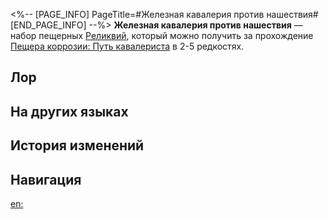 <%-- [PAGE_INFO]
PageTitle=#Железная кавалерия против нашествия#
[END_PAGE_INFO] --%>
{{Набор Реликвий Инфобокс
|id           = 81194
|Изображение  = Предмет Железная кавалерия против нашествия.png
|Тип          = Пещерная реликвия
|2пБонус      = Повышает эффект пробития на 16%.
|4пБонус      = Если эффект пробития владельца выше или равен 150%, то при нанесении урона пробития владелец игнорирует 10% защиты противника. Если эффект пробития владельца выше или равен 250%, то наносимый им урон суперпробития игнорирует дополнительные 15% защиты.
|Голова       = Шлем самонаведения Железной кавалерии
|Руки         = Нарукавники сокрушения Железной кавалерии
|Тело         = Серебристые доспехи Железной кавалерии
|Ноги         = Небесные сапоги Железной кавалерии
|Редкость     = 2345
|Источник2.1  = [[Пещера коррозии: Путь кавалериста]]
|Источник3.1  = [[Пещера коррозии: Путь кавалериста]]
|Источник4.1  = [[Пещера коррозии: Путь кавалериста]]
|Источник5.1  = [[Пещера коррозии: Путь кавалериста]]
|Источник5.2  = [[Синтез реликвий]]
|Свойство1    = 
|Свойство2    = 
|Свойство3    = 
}}
'''Железная кавалерия против нашествия''' — набор пещерных [[Реликвии|Реликвий]], который можно получить за прохождение [[Пещера коррозии: Путь кавалериста]] в 2-5{{Иконка/Звёзды|1}} редкостях.

==Лор==
{{Реликвия Лор|Железная кавалерия против нашествия}}

==На других языках==
{{На других языках
|en   = Iron Cavalry Against the Scourge
|zhs  = 荡除蠹灾的铁骑
|zht  = 蕩除蠹災的鐵騎
|ja   = 蝗害を一掃せし鉄騎
|ko   = 곤충 재앙을 잠재우는 철기군
|es   = Caballería de hierro plaguicida
|fr   = Brigade de fer à l'assaut du fléau
|ru   = Железная кавалерия против нашествия
|th   = Iron Cavalry Against the Scourge
|vi   = Thiết Kỵ Diệt Trừ Tai Họa
|de   = Eiserne Kavallerie gegen die Plage
|id   = Iron Cavalry Against the Scourge
|pt   = Cavalaria de Ferro Contra a Praga
}}

==История изменений==
{{История изменений|3.5}}

==Навигация==
{{Наборы реликвий Навбокс}}

[[en:]]